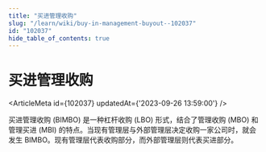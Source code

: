 ```yaml
---
title: "买进管理收购"
slug: "/learn/wiki/buy-in-management-buyout--102037"
id: "102037"
hide_table_of_contents: true
---
```



# 买进管理收购

<ArticleMeta id={102037} updatedAt={'2023-09-26 13:59:00'} />
<div className='border-solid border-b border-t-0 my-4 border-[var(--ifm-color-gray-300)]' />

买进管理收购 (BIMBO) 是一种杠杆收购 (LBO) 形式，结合了管理收购 (MBO) 和管理买进 (MBI) 的特点。当现有管理层与外部管理层决定收购一家公司时，就会发生 BIMBO。现有管理层代表收购部分，而外部管理层则代表买进部分。
